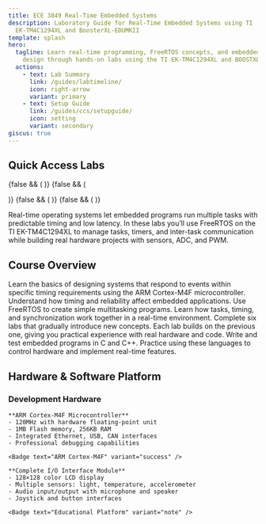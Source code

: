 ```yaml
---
title: ECE 3849 Real-Time Embedded Systems
description: Laboratory Guide for Real-Time Embedded Systems using TI
  EK-TM4C1294XL and BoosterXL-EDUMKII
template: splash
hero:
  tagline: Learn real-time programming, FreeRTOS concepts, and embedded system
    design through hands-on labs using the TI EK-TM4C1294XL and BOOSTXL-EDUMKII
  actions:
    - text: Lab Summary
      link: /guides/labtimeline/
      icon: right-arrow
      variant: primary
    - text: Setup Guide
      link: /guides/ccs/setupguide/
      icon: setting
      variant: secondary
giscus: true
---
```




## Quick Access Labs

<CardGrid stagger>
  <LinkCard
    title="Lab 0 – Tutorial & Setup"
    description="Get started with Code Composer Studio, TivaWare, and your first embedded application."
    href="/labs/lab0/"
  />
  <LinkCard
    title="Lab 1 – Sensor Hub"
    description="Interface with multiple sensors using I2C, ADC, and PWM while building a real-time dashboard."
    href="/labs/lab1/"
  />  
  {false && (
  <LinkCard
    title="Lab 2 – Spectrum Analyzer"
    description="Implement a real-time FFT audio analyzer and visualize frequency bands on the LCD."
    href="/labs/lab2/"
    class="opacity-50 pointer-events-none cursor-not-allowed"
  /> )}
    {false && (

  <LinkCard
    title="Lab 3 – RTOS Integration"
    description="Migrate to FreeRTOS, manage concurrent tasks, and synchronize data across threads."
    href="/labs/lab3/"
  /> )}
    {false && (
  <LinkCard
    title="Lab 4 – RTOS Snake Game"
    description="Create a multitasking Snake game with FreeRTOS timers, mutexes, and LCD rendering."
    href="/labs/lab4/"
  />)}
    {false && (
  <LinkCard
    title="Lab 5 – Final System Integration"
    description="Combine all labs into a unified Embedded Arcade system running under FreeRTOS."
    href="/labs/lab5/"
  />
  )}
</CardGrid>

<Aside type="tip" title="What is an RTOS?">
Real-time operating systems let embedded programs run multiple tasks with predictable timing and low latency. In these labs you’ll use FreeRTOS on the TI EK-TM4C1294XL to manage tasks, timers, and inter-task communication while building real hardware projects with sensors, ADC, and PWM.
</Aside>

## Course Overview

<CardGrid stagger>
  <Card title="Real-Time Systems" icon="rocket">
    Learn the basics of designing systems that respond to events within specific timing requirements using the ARM Cortex-M4F microcontroller. Understand how timing and reliability affect embedded applications.
  </Card>

  <Card title="FreeRTOS" icon="settings">
    Use FreeRTOS to create simple multitasking programs. Learn how tasks, timing, and synchronization work together in a real-time environment.
  </Card>

  <Card title="Hands-On Labs" icon="puzzle">
    Complete six labs that gradually introduce new concepts. Each lab builds on the previous one, giving you practical experience with real hardware and code.
  </Card>

  <Card title="C/C++ Programming" icon="laptop">
    Write and test embedded programs in C and C++. Practice using these languages to control hardware and implement real-time features.
  </Card>
</CardGrid>


## Hardware & Software Platform

### Development Hardware

<CardGrid>
  <Card title="TI EK-TM4C1294XL LaunchPad" icon="laptop">
    <Picture src={tiBoard} alt="TI EK-TM4C1294XL" width={300} data-zoom-off/>
    
    **ARM Cortex-M4F Microcontroller**
    - 120MHz with hardware floating-point unit
    - 1MB Flash memory, 256KB RAM
    - Integrated Ethernet, USB, CAN interfaces
    - Professional debugging capabilities

    <Badge text="ARM Cortex-M4F" variant="success" />
  </Card>
  
  <Card title="BOOSTXL-EDUMKII BoosterPack" icon="puzzle">
    <Picture src={boosterPack} alt="Educational BoosterPack" width={300} data-zoom-off />
    
    **Complete I/O Interface Module**
    - 128×128 color LCD display
    - Multiple sensors: light, temperature, accelerometer
    - Audio input/output with microphone and speaker
    - Joystick and button interfaces
    
    <Badge text="Educational Platform" variant="note" />
  </Card>
</CardGrid>

